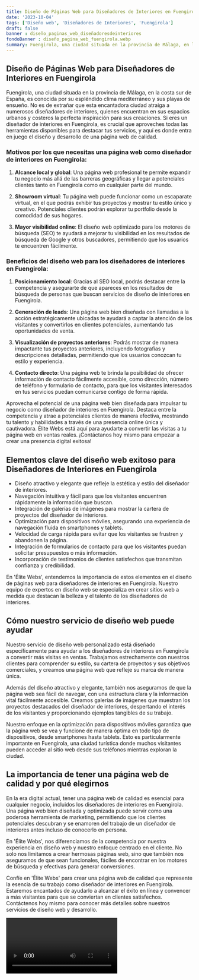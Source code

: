 ```yaml
---
title: Diseño de Páginas Web para Diseñadores de Interiores en Fuengirola
date: '2023-10-04'
tags: ['Diseño web', 'Diseñadores de Interiores', 'Fuengirola']
draft: false
banner : diseño_paginas_web_diseñadoresdeinteriores
fondoBanner : diseño_pagina_web_fuengirola.webp
summary: Fuengirola, una ciudad situada en la provincia de Málaga, en la costa sur de España, es conocida por su espléndido clima mediterráneo y sus playas de ensueño. No es de extrañar que esta encantadora ciudad atraiga a numerosos diseñadores de interiores, quienes encuentran en sus espacios urbanos y costeros la perfecta inspiración para sus creaciones. Si eres un diseñador de interiores en Fuengirola, es crucial que aproveches todas las herramientas disponibles para destacar tus servicios, y aquí es donde entra en juego el diseño y desarrollo de una página web de calidad.
---
```


## Diseño de Páginas Web para Diseñadores de Interiores en Fuengirola

Fuengirola, una ciudad situada en la provincia de Málaga, en la costa sur de España, es conocida por su espléndido clima mediterráneo y sus playas de ensueño. No es de extrañar que esta encantadora ciudad atraiga a numerosos diseñadores de interiores, quienes encuentran en sus espacios urbanos y costeros la perfecta inspiración para sus creaciones. Si eres un diseñador de interiores en Fuengirola, es crucial que aproveches todas las herramientas disponibles para destacar tus servicios, y aquí es donde entra en juego el diseño y desarrollo de una página web de calidad.

### Motivos por los que necesitas una página web como diseñador de interiores en Fuengirola:

1. **Alcance local y global**: Una página web profesional te permite expandir tu negocio más allá de las barreras geográficas y llegar a potenciales clientes tanto en Fuengirola como en cualquier parte del mundo.

2. **Showroom virtual**: Tu página web puede funcionar como un escaparate virtual, en el que podrás exhibir tus proyectos y mostrar tu estilo único y creativo. Potenciales clientes podrán explorar tu portfolio desde la comodidad de sus hogares.

3. **Mayor visibilidad online**: El diseño web optimizado para los motores de búsqueda (SEO) te ayudará a mejorar tu visibilidad en los resultados de búsqueda de Google y otros buscadores, permitiendo que los usuarios te encuentren fácilmente.

### Beneficios del diseño web para los diseñadores de interiores en Fuengirola:

1. **Posicionamiento local**: Gracias al SEO local, podrás destacar entre la competencia y asegurarte de que apareces en los resultados de búsqueda de personas que buscan servicios de diseño de interiores en Fuengirola.

2. **Generación de leads**: Una página web bien diseñada con llamadas a la acción estratégicamente ubicadas te ayudará a captar la atención de los visitantes y convertirlos en clientes potenciales, aumentando tus oportunidades de venta.

3. **Visualización de proyectos anteriores**: Podrás mostrar de manera impactante tus proyectos anteriores, incluyendo fotografías y descripciones detalladas, permitiendo que los usuarios conozcan tu estilo y experiencia.

4. **Contacto directo**: Una página web te brinda la posibilidad de ofrecer información de contacto fácilmente accesible, como dirección, número de teléfono y formulario de contacto, para que los visitantes interesados en tus servicios puedan comunicarse contigo de forma rápida.

Aprovecha el potencial de una página web bien diseñada para impulsar tu negocio como diseñador de interiores en Fuengirola. Destaca entre la competencia y atrae a potenciales clientes de manera efectiva, mostrando tu talento y habilidades a través de una presencia online única y cautivadora. Élite Webs está aquí para ayudarte a convertir las visitas a tu página web en ventas reales. ¡Contáctanos hoy mismo para empezar a crear una presencia digital exitosa!

<GifSeo />

<Cta />

## Elementos clave del diseño web exitoso para Diseñadores de Interiores en Fuengirola

- Diseño atractivo y elegante que refleje la estética y estilo del diseñador de interiores.
- Navegación intuitiva y fácil para que los visitantes encuentren rápidamente la información que buscan.
- Integración de galerías de imágenes para mostrar la cartera de proyectos del diseñador de interiores.
- Optimización para dispositivos móviles, asegurando una experiencia de navegación fluida en smartphones y tablets.
- Velocidad de carga rápida para evitar que los visitantes se frustren y abandonen la página.
- Integración de formularios de contacto para que los visitantes puedan solicitar presupuestos o más información.
- Incorporación de testimonios de clientes satisfechos que transmitan confianza y credibilidad.

En 'Élite Webs', entendemos la importancia de estos elementos en el diseño de páginas web para diseñadores de interiores en Fuengirola. Nuestro equipo de expertos en diseño web se especializa en crear sitios web a medida que destacan la belleza y el talento de los diseñadores de interiores.

## Cómo nuestro servicio de diseño web puede ayudar

Nuestro servicio de diseño web personalizado está diseñado específicamente para ayudar a los diseñadores de interiores en Fuengirola a convertir más visitas en ventas. Trabajamos estrechamente con nuestros clientes para comprender su estilo, su cartera de proyectos y sus objetivos comerciales, y creamos una página web que refleje su marca de manera única.

Además del diseño atractivo y elegante, también nos aseguramos de que la página web sea fácil de navegar, con una estructura clara y la información vital fácilmente accesible. Creamos galerías de imágenes que muestran los proyectos destacados del diseñador de interiores, despertando el interés de los visitantes y proporcionando ejemplos tangibles de su trabajo.

Nuestro enfoque en la optimización para dispositivos móviles garantiza que la página web se vea y funcione de manera óptima en todo tipo de dispositivos, desde smartphones hasta tablets. Esto es particularmente importante en Fuengirola, una ciudad turística donde muchos visitantes pueden acceder al sitio web desde sus teléfonos mientras exploran la ciudad.

## La importancia de tener una página web de calidad y por qué elegirnos

En la era digital actual, tener una página web de calidad es esencial para cualquier negocio, incluidos los diseñadores de interiores en Fuengirola. Una página web bien diseñada y optimizada puede servir como una poderosa herramienta de marketing, permitiendo que los clientes potenciales descubran y se enamoren del trabajo de un diseñador de interiores antes incluso de conocerlo en persona.

En 'Élite Webs', nos diferenciamos de la competencia por nuestra experiencia en diseño web y nuestro enfoque centrado en el cliente. No solo nos limitamos a crear hermosas páginas web, sino que también nos aseguramos de que sean funcionales, fáciles de encontrar en los motores de búsqueda y efectivas para generar conversiones.

Confíe en 'Élite Webs' para crear una página web de calidad que represente la esencia de su trabajo como diseñador de interiores en Fuengirola. Estaremos encantados de ayudarlo a alcanzar el éxito en línea y convencer a más visitantes para que se conviertan en clientes satisfechos. Contáctenos hoy mismo para conocer más detalles sobre nuestros servicios de diseño web y desarrollo.

<Video />

<CtaBot job='Diseñadores de Interiores' city='Fuengirola'/>

<Gmaps query='Fuengirola+españa+maps' />